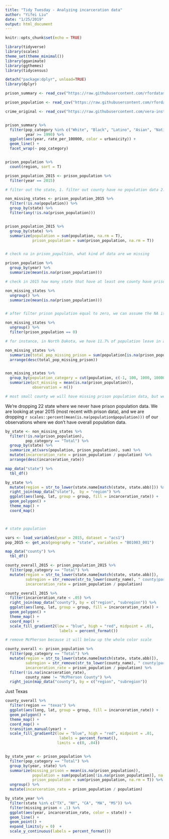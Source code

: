 ```yaml
---
title: "Tidy Tuesday - Analyzing incarceration data"
author: "Yifei Liu"
date: "1/25/2019"
output: html_document
---
```


```r
knitr::opts_chunk$set(echo = TRUE)
```

```r
library(tidyverse)
library(scales)
theme_set(theme_minimal())
library(gganimate)
library(ggthemes)
library(tidycensus)

detach("package:dplyr", unload=TRUE)
library(dplyr)
```


```r
prison_summary <- read_csv("https://raw.githubusercontent.com/rfordatascience/tidytuesday/master/data/2019/2019-01-22/prison_summary.csv")

prison_population <- read_csv("https://raw.githubusercontent.com/rfordatascience/tidytuesday/master/data/2019/2019-01-22/prison_population.csv")

crime_original <- read_csv("https://raw.githubusercontent.com/vera-institute/incarceration_trends/master/incarceration_trends.csv")


prison_summary %>%
  filter(pop_category %in% c("White", "Black", "Latino", "Asian", "Native American"),
         year >= 1990) %>%
  ggplot(aes(year, rate_per_100000, color = urbanicity)) +
  geom_line() +
  facet_wrap(~ pop_category)



```


```r
prison_population %>% 
  count(region, sort = T)

prison_population_2015 <- prison_population %>%
  filter(year == 2015)

# filter out the state, 1. filter out county have no population data 2. filter out state which have no county have prison population 

non_missing_states <- prison_population_2015 %>%
  filter(!is.na(population)) %>%
  group_by(state) %>%
  filter(any(!is.na(prison_population)))


prison_population_2015 %>%
  group_by(state) %>%
  summarize(population = sum(population, na.rm = T),
            prison_population = sum(prison_population, na.rm = T))


# check na in prison_popultion, what kind of data are we missing

prison_population %>%
  group_by(year) %>%
  summarize(mean(is.na(prison_population)))

# check in 2015 how many state that have at least one county have prison population data

non_missing_states %>%
  ungroup() %>%
  summarize(mean(is.na(prison_population)))


# after filter prison population equal to zero, we can assume the NA is missing data

non_missing_states %>%
  ungroup() %>%
  filter(prison_population == 0)

# for instance, in North Dakota, we have 11.7% of population leave in a county, where there is no prison population. 

non_missing_states %>%
  summarize(total_pop_missing_prison = sum(population[is.na(prison_population)] / sum(population))) %>%
  arrange(desc(total_pop_missing_prison))


non_missing_states %>%
  group_by(population_category = cut(population, c(-1, 100, 1000, 10000, Inf))) %>%
  summarize(pct_missing = mean(is.na(prison_population)),
            observation = n())

# most small county we will have missing prison population data, but we have most prison population data in large county.

```

 We're dropping 22 state where we never have prison population data. We are looking at year 2015 (most recent with prison data), and we are dropping `r scales::percent(mean(is.na(population$population)))` of our observations where we don't have overall population data. 
 
```r
by_state <- non_missing_states %>%
  filter(!is.na(prison_population),
         pop_category == "Total") %>%
  group_by(state) %>%
  summarize_at(vars(population, prison_population), sum) %>%
  mutate(incarceration_rate = prison_population / population) %>%
  arrange(desc(incarceration_rate))

map_data("state") %>%
  tbl_df()

by_state %>%
  mutate(region = str_to_lower(state.name[match(state, state.abb)])) %>%
  right_join(map_data("state"),  by = "region") %>%
  ggplot(aes(long, lat, group = group, fill = incarceration_rate)) +
  geom_polygon() +
  theme_map() +
  coord_map()



# state population

vars <- load_variables(year = 2015, dataset = "acs1")
pop_2015 <- get_acs(geography = "state", variables = "B01003_001")


```

```r
map_data("county") %>%
  tbl_df()

county_overall_2015 <- prison_population_2015 %>%
  filter(pop_category == "Total") %>%
  mutate(region = str_to_lower(state.name[match(state, state.abb)]),
         subregion = str_remove(str_to_lower(county_name), " county|parish| city"),
         incarceration_rate = prison_population / population) 

county_overall_2015 %>%
  filter(incarceration_rate < .05) %>%
  right_join(map_data("county"), by = c("region", "subregion")) %>%
  ggplot(aes(long, lat, group = group, fill = incarceration_rate)) +
  geom_polygon() +
  theme_map() +
  coord_map() +
  scale_fill_gradient2(low = "blue", high = "red", midpoint = .01,
                        labels = percent_format())

# remove McPherson because it will below up the whole color scale

county_overall <- prison_population %>%
  filter(pop_category == "Total") %>%
  mutate(region = str_to_lower(state.name[match(state, state.abb)]),
         subregion = str_remove(str_to_lower(county_name), " county|parish| city"),
         incarceration_rate = prison_population / population) %>%
  filter(!is.na(incarceration_rate),
         county_name != "McPherson County") %>%
  right_join(map_data("county"), by = c("region", "subregion"))

```

Just Texas

```r

county_overall %>%
  filter(region == "texas") %>%
  ggplot(aes(long, lat, group = group, fill = incarceration_rate)) +
  geom_polygon() +
  theme_map() +
  coord_map() +
  transition_manual(year) +
  scale_fill_gradient2(low = "blue", high = "red", midpoint = .01,
                        labels = percent_format(),
                       limits = c(0, .04))



```


```r


by_state_year <- prison_population %>%
  filter(pop_category == "Total") %>%
  group_by(year, state) %>%
  summarize(missing_prison = mean(is.na(prison_population)),
            population = sum(population[!is.na(prison_population)], na.rm = T),
            prison_population = sum(prison_population, na.rm = T)) %>%
  ungroup() %>%
  mutate(incarceration_rate = prison_population / population)

by_state_year %>%
  filter(state %in% c("TX", "NY", "CA", "MA", "MS")) %>%
  filter(missing_prison < .1) %>%
  ggplot(aes(year, incarceration_rate, color = state)) +
  geom_line() +
  geom_point() +
  expand_limits(y = 0)  +
  scale_y_continuous(labels = percent_format())


```











